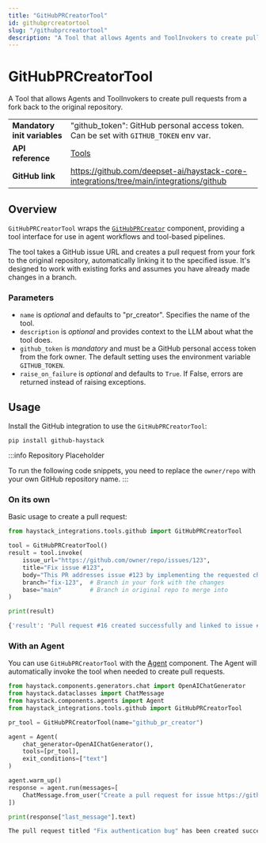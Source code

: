 ```yaml
---
title: "GitHubPRCreatorTool"
id: githubprcreatortool
slug: "/githubprcreatortool"
description: "A Tool that allows Agents and ToolInvokers to create pull requests from a fork back to the original repository."
---
```


# GitHubPRCreatorTool

A Tool that allows Agents and ToolInvokers to create pull requests from a fork back to the original repository.

|  |  |
| --- | --- |
| **Mandatory init variables** | "github_token": GitHub personal access token. Can be set with `GITHUB_TOKEN` env var.    |
| **API reference**            | [Tools](/reference/tools-api)                                                            |
| **GitHub link**              | https://github.com/deepset-ai/haystack-core-integrations/tree/main/integrations/github |

## Overview

`GitHubPRCreatorTool` wraps the [`GitHubPRCreator`](../../pipeline-components/connectors/githubprcreator.mdx) component, providing a tool interface for use in agent workflows and tool-based pipelines.

The tool takes a GitHub issue URL and creates a pull request from your fork to the original repository, automatically linking it to the specified issue. It's designed to work with existing forks and assumes you have already made changes in a branch.

### Parameters

- `name` is _optional_ and defaults to "pr_creator". Specifies the name of the tool.
- `description` is _optional_ and provides context to the LLM about what the tool does.
- `github_token` is _mandatory_ and must be a GitHub personal access token from the fork owner. The default setting uses the environment variable `GITHUB_TOKEN`.
- `raise_on_failure` is _optional_ and defaults to `True`. If False, errors are returned instead of raising exceptions.

## Usage

Install the GitHub integration to use the `GitHubPRCreatorTool`:

```shell
pip install github-haystack
```

:::info
Repository Placeholder

To run the following code snippets, you need to replace the `owner/repo` with your own GitHub repository name.
:::

### On its own

Basic usage to create a pull request:

```python
from haystack_integrations.tools.github import GitHubPRCreatorTool

tool = GitHubPRCreatorTool()
result = tool.invoke(
    issue_url="https://github.com/owner/repo/issues/123",
    title="Fix issue #123",
    body="This PR addresses issue #123 by implementing the requested changes.",
    branch="fix-123",  # Branch in your fork with the changes
    base="main"        # Branch in original repo to merge into
)

print(result)
```

```bash
{'result': 'Pull request #16 created successfully and linked to issue #4'}
```

### With an Agent

You can use `GitHubPRCreatorTool` with the [Agent](../../pipeline-components/agents-1/agent.mdx) component. The Agent will automatically invoke the tool when needed to create pull requests.

```python
from haystack.components.generators.chat import OpenAIChatGenerator
from haystack.dataclasses import ChatMessage
from haystack.components.agents import Agent
from haystack_integrations.tools.github import GitHubPRCreatorTool

pr_tool = GitHubPRCreatorTool(name="github_pr_creator")

agent = Agent(
    chat_generator=OpenAIChatGenerator(),
    tools=[pr_tool],
    exit_conditions=["text"]
)

agent.warm_up()
response = agent.run(messages=[
    ChatMessage.from_user("Create a pull request for issue https://github.com/owner/repo/issues/4 with title 'Fix authentication bug' and empty body using my fix-4 branch and main as target branch")
])

print(response["last_message"].text)
```

```bash
The pull request titled "Fix authentication bug" has been created successfully and linked to issue [#123](https://github.com/owner/repo/issues/4).
```
